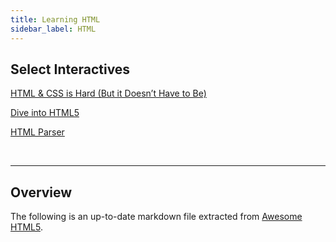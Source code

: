 ```yaml
---
title: Learning HTML
sidebar_label: HTML
---
```


## Select Interactives

[HTML & CSS is Hard (But it Doesn’t Have to Be)](https://www.internetingishard.com/)

[Dive into HTML5](http://diveinto.html5doctor.com/)

[HTML Parser](https://htmlparser.info/)

<br/>

---

## Overview

The following is an up-to-date markdown file extracted from [Awesome HTML5](https://github.com/diegocard/awesome-html5).

<ParseMarkdown url="https://raw.githubusercontent.com/diegocard/awesome-html5/master/README.md"/>
